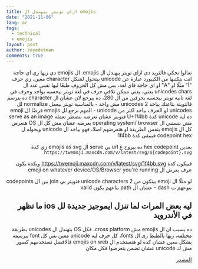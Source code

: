 ```yaml
---
title: ازاي تويتر بيهندل ال emojis
date: "2021-11-06"
lang: ar
tags:
  - technical
  - emojis
layout: post
author: zeyadetman
comments: true
---
```


<div dir="rtl">
تعالوا نحكي فالثريد دي ازاي تويتر بيهندل ال emojis.
ال emojis دي زيها زي اي حاجة انت بتكتبها من الكيبورد عبارة عن unicode بيتحول لشكل character معين، زي حرف "أ" مثلًا او "A" او اي حاجة فاي لغة، بس مش كل الحروف طبعًا ليها نفس عدد ال unicodes chars يعني.
يعني ممكن تلاقي حرف في لغة تويتر بيحسبه بواحد وحرف في لغة تانية تويتر بيحسبه بحرفين من ال 280، ده بيرجع لان عشان ال character ده يترسم فالتويتة بتاعتك بياخد 2 unicodes مش واحد - بالمناسبة تويتر بيعمل normalize لل unicodes لو الحرف بياخد اكتر من unicode - المهم نرجع لل emojis فرضًا ال emoji ده ليه unicode كدة U+1f4bb فتويتر عشان تعرضه بتضطر تعمله serve as an image مش بتستني ال operating system/ browser يعرضه عشان مش كل ال OS هتعرض كل ال emojis بنفس الطريقة او هتعرضهم اصلا، فهو بياخد ال unicode ويحوله ل codepoint hex فبيبقي كدة 1f4bb

بعدين hex codepoint ده بيروح ع url بي serve ال emojis as svg زي كدة
`https://twemoji.maxcdn.com/v/latest/svg/${codepoint}.svg`

فبيكون كدة https://twemoji.maxcdn.com/v/latest/svg/1f4bb.svg وبكدة يكون عرف يعرض ال emoji on whatever device/OS/Browser you're running

لو مثلًا ال emoji بيتكون من 2 unicode characters فتويتر بي join بين ال codepoints بتوعهم ب dash - عشان ال path بتاعهم يكون valid

## ليه بعض المرات لما تنزل ايموجيز جديدة لل ios ما تظهر في الأندرويد

ده بسبب ان ال emojis مش cross platform، فكل OS بتهندل ال unicodes بطريقة مختلفة، زيها بالظبط زى ال fonts، كل حرف ليه unicode معين بس كل font بيرسمه بشكل معين عشان كدة لو هتستخدم ال emojis on web فالافضل تستخدمهم كصور مش ك unicode عشان تضمن يتعرضوا فكل مكان

[المصدر](https://github.com/twitter/twemoji-parser/blob/937079b964bd07381350ac2ea966e5c78c2a39ea/src/index.js#L20)

</div>

